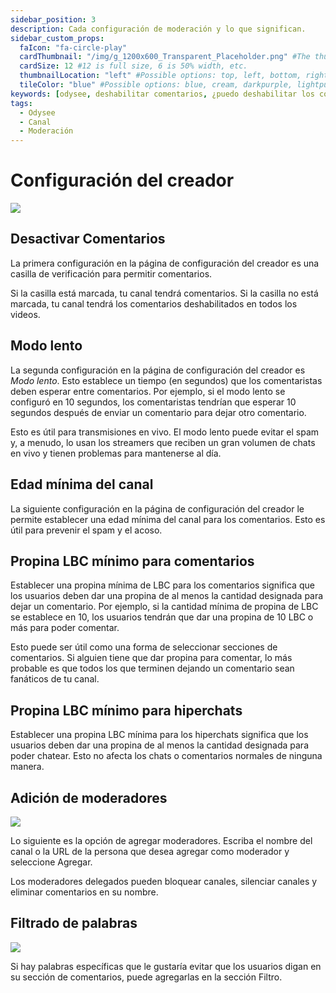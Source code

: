 ```yaml
---
sidebar_position: 3
description: Cada configuración de moderación y lo que significan.
sidebar_custom_props:
  faIcon: "fa-circle-play"
  cardThumbnail: "/img/g_1200x600_Transparent_Placeholder.png" #The thumbnail on the category card.
  cardSize: 12 #12 is full size, 6 is 50% width, etc.
  thumbnailLocation: "left" #Possible options: top, left, bottom, right, none
  tileColor: "blue" #Possible options: blue, cream, darkpurple, lightpurple, mauve, orange, pink, none
keywords: [odysee, deshabilitar comentarios, ¿puedo deshabilitar los comentarios en odysee?, ¿cómo desactivo los comentarios en odysee?, ¿cómo agrego moderadores?, ¿hay una función de modificación en odysee?, ¿puedes filtrar palabras en el chat?, ¿cómo filtro el chat de odysee? , moderación del chat en odysee]
tags:
  - Odysee
  - Canal
  - Moderación
---
```


# Configuración del creador

![](/img/en/category-moderation4.png)

## Desactivar Comentarios

La primera configuración en la página de configuración del creador es una casilla de verificación para permitir comentarios.

Si la casilla está marcada, tu canal tendrá comentarios. Si la casilla no está marcada, tu canal tendrá los comentarios deshabilitados en todos los videos.

## Modo lento

La segunda configuración en la página de configuración del creador es *Modo lento*. Esto establece un tiempo (en segundos) que los comentaristas deben esperar entre comentarios. Por ejemplo, si el modo lento se configuró en 10 segundos, los comentaristas tendrían que esperar 10 segundos después de enviar un comentario para dejar otro comentario.

Esto es útil para transmisiones en vivo. El modo lento puede evitar el spam y, a menudo, lo usan los streamers que reciben un gran volumen de chats en vivo y tienen problemas para mantenerse al día.

## Edad mínima del canal

La siguiente configuración en la página de configuración del creador le permite establecer una edad mínima del canal para los comentarios. Esto es útil para prevenir el spam y el acoso.

## Propina LBC mínimo para comentarios

Establecer una propina mínima de LBC para los comentarios significa que los usuarios deben dar una propina de al menos la cantidad designada para dejar un comentario. Por ejemplo, si la cantidad mínima de propina de LBC se establece en 10, los usuarios tendrán que dar una propina de 10 LBC o más para poder comentar.

Esto puede ser útil como una forma de seleccionar secciones de comentarios. Si alguien tiene que dar propina para comentar, lo más probable es que todos los que terminen dejando un comentario sean fanáticos de tu canal.

## Propina LBC mínimo para hiperchats

Establecer una propina LBC mínima para los hiperchats significa que los usuarios deben dar una propina de al menos la cantidad designada para poder chatear. Esto no afecta los chats o comentarios normales de ninguna manera.

## Adición de moderadores

![](/img/en/category-moderation5.png)

Lo siguiente es la opción de agregar moderadores. Escriba el nombre del canal o la URL de la persona que desea agregar como moderador y seleccione Agregar.

Los moderadores delegados pueden bloquear canales, silenciar canales y eliminar comentarios en su nombre.

## Filtrado de palabras

![](/img/en/category-moderation6.png)

Si hay palabras específicas que le gustaría evitar que los usuarios digan en su sección de comentarios, puede agregarlas en la sección Filtro.